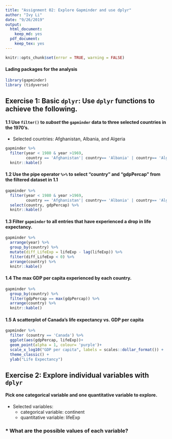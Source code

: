 ```yaml
---
title: "Assignment 02: Explore Gapminder and use dplyr"
author: "Ivy Li"
date: "9/26/2019"
output: 
  html_document: 
    keep_md: yes
  pdf_document: 
    keep_tex: yes
---
```

<!---The following chunk allows errors when knitting--->
```r
knitr::opts_chunk$set(error = TRUE, warning = FALSE)
```

#### Lading packages for the analysis
```r
library(gapminder)
library (tidyverse)
```

## Exercise 1: Basic `dplyr`: Use `dplyr` functions to achieve the following.

#### 1.1 Use `filter()` to *subset* the `gapminder` data to three selected countries in the 1970’s.

* Selected countries: Afghanistan, Albania, and Algeria

```r
gapminder %>%
  filter(year < 1980 & year >1969, 
         country == 'Afghanistan'| country== 'Albania' | country== 'Algeria') %>%
  knitr::kable()
```

#### 1.2 Use the pipe operator `%>%` to select “country” and “gdpPercap” from the filtered dataset in 1.1

```r
gapminder %>%
  filter(year < 1980 & year >1969, 
         country == 'Afghanistan'| country== 'Albania' | country== 'Algeria') %>%
  select(country, gdpPercap) %>%
  knitr::kable()
```

#### 1.3 Filter `gapminder` to all entries that have experienced a drop in life expectancy.

```r
gapminder %>%
  arrange(year) %>% 
  group_by(country) %>% 
  mutate(diff_LifeExp = lifeExp - lag(lifeExp)) %>% 
  filter(diff_LifeExp < 0) %>% 
  arrange(country) %>%
  knitr::kable()
```

#### 1.4 The max GDP per capita experienced by each country.

```r
gapminder %>%
  group_by(country) %>% 
  filter(gdpPercap == max(gdpPercap)) %>% 
  arrange(country) %>%
  knitr::kable() 
```

#### 1.5 A scatterplot of Canada’s life expectancy vs. GDP per capita

```r
gapminder %>%
  filter (country == 'Canada') %>%
  ggplot(aes(gdpPercap, lifeExp))+
  geom_point(alpha = 1, colour= 'purple')+
  scale_x_log10("GDP per capita", labels = scales::dollar_format()) +
  theme_classic() +
  ylab("Life Expectancy")
```

## Exercise 2: Explore individual variables with `dplyr`

#### Pick one categorical variable and one quantitative variable to explore.
* Selected variables:
  * categorical variable: continent
  * quantitative variable: lifeExp

### * What are the possible values of each variable?
